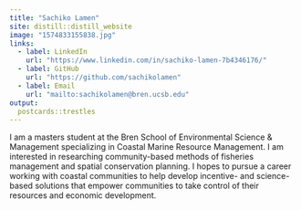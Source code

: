 ```yaml
---
title: "Sachiko Lamen"
site: distill::distill_website
image: "1574833155838.jpg"
links:
  - label: LinkedIn
    url: "https://www.linkedin.com/in/sachiko-lamen-7b4346176/"
  - label: GitHub
    url: "https://github.com/sachikolamen"
  - label: Email
    url: "mailto:sachikolamen@bren.ucsb.edu"
output:
  postcards::trestles
---
```


I am a masters student at the Bren School of Environmental Science & Management specializing in Coastal Marine Resource Management. I am interested in researching community-based methods of fisheries management and spatial conservation planning. I hopes to pursue a career working with coastal communities to help develop incentive- and science-based solutions that empower communities to take control of their resources and economic development.

